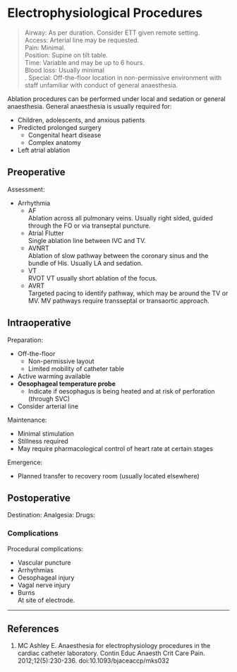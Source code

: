 # Electrophysiological Procedures


>Airway: As per duration. Consider ETT given remote setting. <br>
>Access: Arterial line may be requested. <br>
>Pain: Minimal. <br>
>Position: Supine on tilt table. <br>
>Time: Variable and may be up to 6 hours. <br>
>Blood loss: Usually minimal <br>.
>Special: Off-the-floor location in non-permissive environment with staff unfamiliar with conduct of general anaesthesia.<br>

Ablation procedures can be performed under local and sedation or general anaesthesia. General anaesthesia is usually required for:

* Children, adolescents, and anxious patients
* Predicted prolonged surgery
	* Congenital heart disease
	* Complex anatomy
* Left atrial ablation

## Preoperative

Assessment:

* Arrhythmia
	* AF  
	Ablation across all pulmonary veins. Usually right sided, guided through the FO or via transeptal puncture.
	* Atrial Flutter  
	Single ablation line between IVC and TV.
	* AVNRT  
	Ablation of slow pathway between the coronary sinus and the bundle of His. Usually LA and sedation.
	* VT  
	RVOT VT usually short ablation of the focus.
	* AVRT  
	Targeted pacing to identify pathway, which may be around the TV or MV. MV pathways require transseptal or transaortic approach.

## Intraoperative

Preparation:

* Off-the-floor
	* Non-permissive layout
	* Limited mobility of catheter table
* Active warming available
* **Oesophageal temperature probe**
	* Indicate if oesophagus is being heated and at risk of perforation (through SVC)
* Consider arterial line

Maintenance:

* Minimal stimulation
* Stillness required
* May require pharmacological control of heart rate at certain stages

Emergence:

* Planned transfer to recovery room (usually located elsewhere)

## Postoperative

Destination:
Analgesia:
Drugs:

### Complications

Procedural complications:

* Vascular puncture
* Arrhythmias
* Oesophageal injury
* Vagal nerve injury
* Burns  
At site of electrode.

---

## References

1. MC Ashley E. Anaesthesia for electrophysiology procedures in the cardiac catheter laboratory. Contin Educ Anaesth Crit Care Pain. 2012;12(5):230-236. doi:10.1093/bjaceaccp/mks032
